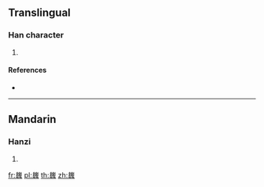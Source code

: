 {{character info/new}}
==Translingual==

===Han character===
{{Han char|rn=142|rad=虫|as=22|sn=28|four=22136|canj=SILII,VMLII}}

# {{defn|Han|sort=虫22}}

====References====
* {{Han ref|kx=1105.140|dkj=33946|dj=1568.110|hdz=42911.130|uh=883F|ud=34879|bh=F9A8|bd=63912}}

----

==Mandarin==

===Hanzi===
{{cmn-hanzi|pin=[[zhá]] ([[zha2]])|wg=cha<sup>2</sup>}}

# {{defn|lang=cmn|sort=虫22}}

[[fr:蠿]]
[[pl:蠿]]
[[th:蠿]]
[[zh:蠿]]